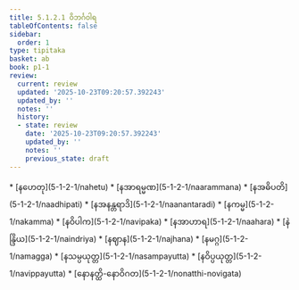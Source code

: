 ```yaml
---
title: 5.1.2.1 ဝိဘင်္ဂဝါရ
tableOfContents: false
sidebar:
  order: 1
type: tipitaka
basket: ab
book: p1-1
review:
  current: review
  updated: '2025-10-23T09:20:57.392243'
  updated_by: ''
  notes: ''
  history:
  - state: review
    date: '2025-10-23T09:20:57.392243'
    updated_by: ''
    notes: ''
    previous_state: draft
---
```



<ReviewStatus review={frontmatter.review} showDetails={true} />

<HypothesisAnnotation frontmatter={frontmatter} />

<DynamicBreadcrumb />



<TableOfContents book="p1-1" section="5.1.2.1">
* [နဟေတု](5-1-2-1/nahetu)
* [နအာရမ္မဏ](5-1-2-1/naarammana)
* [နအဓိပတိ](5-1-2-1/naadhipati)
* [နအနန္တရာဒိ](5-1-2-1/naanantaradi)
* [နကမ္မ](5-1-2-1/nakamma)
* [နဝိပါက](5-1-2-1/navipaka)
* [နအာဟာရ](5-1-2-1/naahara)
* [နဲန္ဒြိယ](5-1-2-1/naindriya)
* [နဈာန](5-1-2-1/najhana)
* [နမဂ္ဂ](5-1-2-1/namagga)
* [နသမ္ပယုတ္တ](5-1-2-1/nasampayutta)
* [နဝိပ္ပယုတ္တ](5-1-2-1/navippayutta)
* [နောနတ္ထိ-နောဝိဂတ](5-1-2-1/nonatthi-novigata)
</TableOfContents>